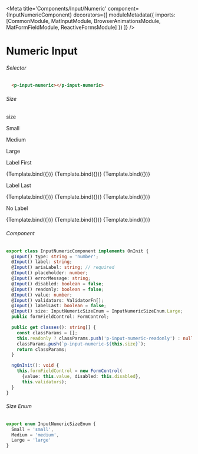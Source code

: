 
<Meta title='Components/Input/Numeric' component={InputNumericComponent}
decorators={[
  moduleMetadata({
    imports: [CommonModule,
            MatInputModule,
            BrowserAnimationsModule,
            MatFormFieldModule,
            ReactiveFormsModule]
        })
]} />

# Numeric Input


###### Selector

```html
  <p-input-numeric></p-input-numeric>
```

###### Size
<Canvas>
  <p className="story-title hidden-text">size</p>
  <p className="story-title">Small</p>
  <p className="story-title">Medium</p>
  <p className="story-title">Large</p>
  <p className="story-title">Label First</p>
  <Story name="Small Label First"
     args={{
         label: 'Label',
         ariaLabel: 'Label',
         value: 100,
         validators: Validators.required,
         size: InputNumericSizeEnum.Small
     }}>
     {Template.bind({})}
  </Story>
  <Story name="Medium Label First"
    args={{
        label: 'Label',
        ariaLabel: 'Label',
        value: 100,
        validators: Validators.required,
        size: InputNumericSizeEnum.Medium
    }}>
    {Template.bind({})}
  </Story>
  <Story name="Large Label First"
    args={{
        label: 'Label',
        ariaLabel: 'Label',
        value: 100,
        validators: Validators.required,
        size: InputNumericSizeEnum.Large
    }}>
    {Template.bind({})}
  </Story>
  <p className="story-title">Label Last</p>
  <Story name="Small Label Last"
    args={{
       label: 'Label',
       ariaLabel: 'Label',
       value: 100,
       validators: Validators.required,
       size: InputNumericSizeEnum.Small,
       labelLast: true
    }}>
  {Template.bind({})}
  </Story>
  <Story name="Medium Label Last"
    args={{
       label: 'Label',
       ariaLabel: 'Label',
       value: 100,
       validators: Validators.required,
       size: InputNumericSizeEnum.Medium,
       labelLast: true
    }}>
  {Template.bind({})}
  </Story>
  <Story name="Large Label Last"
    args={{
       label: 'Label',
       ariaLabel: 'Label',
       value: 100,
       validators: Validators.required,
       size: InputNumericSizeEnum.Large,
       labelLast: true
    }}>
  {Template.bind({})}
  </Story>
  <p className="story-title">No Label</p>
  <Story name="Small No Label"
    args={{
        ariaLabel: 'Label',
        value: 100,
        validators: Validators.required,
        size: InputNumericSizeEnum.Small
    }}>
    {Template.bind({})}
  </Story>
  <Story name="Medium No Label"
    args={{
        ariaLabel: 'Label',
        value: 100,
        validators: Validators.required,
        size: InputNumericSizeEnum.Medium
    }}>
    {Template.bind({})}
  </Story>
  <Story name="Large No Label"
    args={{
        ariaLabel: 'Label',
        value: 100,
        validators: Validators.required,
        size: InputNumericSizeEnum.Large
    }}>
    {Template.bind({})}
  </Story>
</Canvas>

###### Component
```ts
export class InputNumericComponent implements OnInit {
  @Input() type: string = 'number';
  @Input() label: string;
  @Input() ariaLabel: string; // required
  @Input() placeholder: number;
  @Input() errorMessage: string;
  @Input() disabled: boolean = false;
  @Input() readonly: boolean = false;
  @Input() value: number;
  @Input() validators: ValidatorFn[];
  @Input() labelLast: boolean = false;
  @Input() size: InputNumericSizeEnum = InputNumericSizeEnum.Large;
  public formFieldControl: FormControl;

  public get classes(): string[] {
    const classParams = [];
    this.readonly ? classParams.push('p-input-numeric-readonly') : null;
    classParams.push(`p-input-numeric-${this.size}`);
    return classParams;
  }

  ngOnInit(): void {
    this.formFieldControl = new FormControl(
      {value: this.value, disabled: this.disabled},
      this.validators);
  }
}
```
###### Size Enum
```ts
export enum InputNumericSizeEnum {
  Small = 'small',
  Medium = 'medium',
  Large = 'large'
}
```

